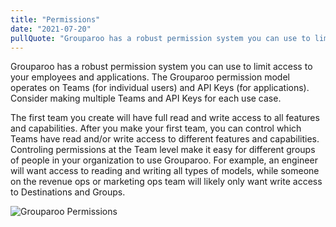 ```yaml
---
title: "Permissions"
date: "2021-07-20"
pullQuote: "Grouparoo has a robust permission system you can use to limit access to your employees and applications."
---
```


Grouparoo has a robust permission system you can use to limit access to your employees and applications. The Grouparoo permission model operates on Teams (for individual users) and API Keys (for applications). Consider making multiple Teams and API Keys for each use case.

The first team you create will have full read and write access to all features and capabilities. After you make your first team, you can control which Teams have read and/or write access to different features and capabilities. Controling permissions at the Team level make it easy for different groups of people in your organization to use Grouparoo. For example, an engineer will want access to reading and writing all types of models, while someone on the revenue ops or marketing ops team will likely only want write access to Destinations and Groups.

<Image
  centered
  source="Grouparoo Permissions"
  alt="Grouparoo Permissions"
  src="docs/deployment/api-key-permissions.png"
  width={820}
  height={646}
/>
